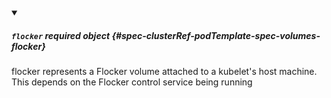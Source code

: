


<details className="config-field" data-expandable="true" open>
<summary>

##### `flocker` <span className="config-field-required" data-required="false">required</span> <span className="config-field-type">object</span> <span className="config-field-default"></span> <span className="config-field-enum"></span> {#spec-clusterRef-podTemplate-spec-volumes-flocker}

flocker represents a Flocker volume attached to a kubelet's host machine. This depends on the Flocker control service being running

</summary>

<PartialFlockerreference />


</details>
